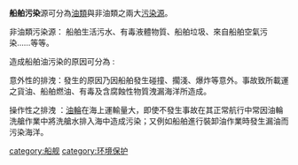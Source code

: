 '''船舶污染'''源可分為[[油類|油類]]與非油類之兩大[[污染源|污染源]]。

非油類污染源：
船舶生活污水、有毒液體物質、船舶垃圾、來自船舶空氣污染……等等。

造成船舶油污染的原因可分為 :

意外性的排洩：發生的原因乃因船舶發生碰撞、擱淺、爆炸等意外。事故致所載運之貨油、船舶燃油、有毒及含腐蝕性物質洩漏海洋所造成。

操作性之排洩 ：[[油輪|油輪]]在海上運輸量大，即使不發生事故在其正常航行中常因油輪洗艙作業中將洗艙水排入海中造成污染；又例如船舶進行裝卸油作業時發生漏油而污染海洋。
{{Environ-stub}}

{{Pollution}}
[[category:船舰|category:船舰]]
[[category:环境保护|category:环境保护]]